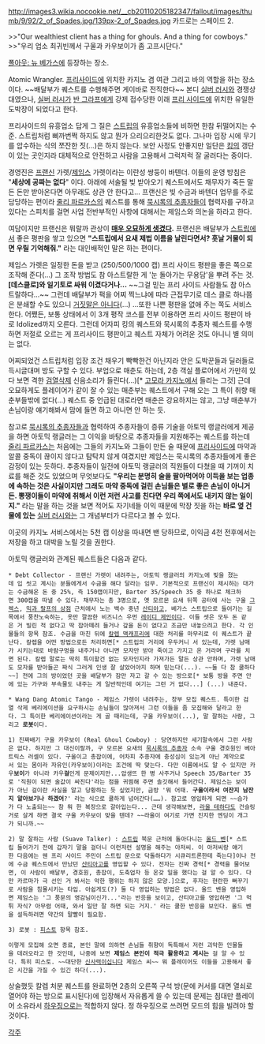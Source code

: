 http://images3.wikia.nocookie.net/__cb20110205182347/fallout/images/thumb/9/92/2_of_Spades.jpg/139px-2_of_Spades.jpg
카드로는 스페이드 2.

>>"Our wealthiest client has a thing for ghouls. And a thing for cowboys."
>>"우리 업소 최귀빈께서 구울과 카우보이가 좀 고프시단다."

[[폴아웃: 뉴 베가스]]에 등장하는 장소.

Atomic Wrangler. [[프리사이드]]에 위치한 카지노 겸 여관 그리고 바의 역할을 하는 장소이다. ~~배달부가 퀘스트를 수행해주면 게이바로 전직한다~~ 본디 [[실버 러시]]와 경쟁상대였으나, [[실버 러시]]가 [[반 그라프]]에게 강제 접수당한 이래 [[프리사이드|프리 사이드]]에 위치한 유일한 도박장이 되었다고 한다.

프리사이드의 유흥업소 답게 그 질은 [[스트립]]의 유흥업소들에 비하면 한참 뒤떨어지는 수준. 스트립처럼 삐까번쩍 하지도 않고 뭔가 으리으리한것도 없다. 그나마 입장 시에 무기를 압수하는 식의 쪼잔한 짓(...)은 하지 않는다. 보안 사정도 안좋지만 일단은 [[킹]]의 갱단이 있는 곳인지라 대체적으로 안전하고 사람을 고용해서 그럭저럭 잘 굴러다는 중이다.

경영진은 [[프랜신]] 가렛/[[제임스]] 가렛이라는 이란성 쌍둥이 바텐더. 이들의 운영 방침은 "'''세상에 공짜는 없다'''" 이다. 아래에 서술될 빚 받아오기 퀘스트에서도 채무자가 죽든 말든 돈만 받아온다면 아무래도 상관 안 한다고... 프랜신은 빚 수금과 바텐더 업무를 주로 담당하는 편이라 [[줄리 파르카스]]의 퀘스트를 통해 [[묵시록의 추종자]]들이 협력자를 구하고 있다는 스피치를 걸면 사업 전반부적인 사항에 대해서는 제임스와 의논을 하라고 한다.

여담이지만 프랜신은 뭐랄까 관상이 '''[[티벳궁녀|매우 오묘하게 생겼다]].''' 프랜신은 배달부가 [[스트립(폴아웃: 뉴 베가스)|스트립]]에서 좋은 평판을 쌓고 있으면 '''"스트립에서 요새 제법 이름을 날린다면서? 훗날 거물이 되면 우릴 기억해줘."''' 라는 대인배적인 말은 하는 편이다.

제임스 가렛은 일정한 돈을 받고 (250/500/1000 캡) 프리 사이드 평판을 좋은 쪽으로 조작해 준다(...) 그 조작 방법도 참 아스트랄한 게 '눈 돌아가는 무용담'을 뿌려 주는 것. '''[데스클로]와 일기토로 싸워 이겼다거나...''' ~~그걸 믿는 프리 사이드 사람들도 참 아스트랄하다...~~ 그런데 배달부가 퍽을 어찌 찍느냐에 따라 근접무기로 데스 클로 하나쯤은 분쇄할 수도 있으니 [[거짓말은 하지 않는다|거짓말은 아니다]](...) ...또한 나쁜 평판을 없애 주는 쪽도 서비스한다. 어쨌든, 보통 상태에서 이 3개 평작 코스를 전부 이용하면 프리 사이드 평판이 바로 Idolized까지 오른다.  그런데 어자피 킹의 퀘스트와 묵시록의 추종자 퀘스트를 수행하면 저절로 오르는 게 프리사이드 평판이고 퀘스트 자체가 어려운 것도 아니니 별 의미는 없다. 

어찌되었건 스트립처럼 입장 조건 채우기 빡빡한건 아닌지라 안은 도박꾼들과 딜러들로 득시글대며 방도 구할 수 있다. 부업으로 매춘도 하는데, 2층 객실 플로어에서 가만히 있다 보면 격한 [[검열삭제]] 신음소리가 들린다(...)[* [[오메르타 패밀리|고모라 카지노]]에서 들리는 그것] 근데 오묘하게도 플레이어가 같이 잘 수 있는 매춘부는 퀘스트에서 구해 오는 그 특이 취향 매춘부들밖에 없다(...) 퀘스트 중 언급된 대로라면 매춘은 강요하지는 않고, 그냥 매춘부가 손님이랑 얘기해봐서 맘에 들면 하고 아니면 안 하는 듯.

참고로 [[묵시록의 추종자]]들과 협력하여 추종자들이 증류 기술을 아토믹 랭글러에게 제공을 하면 아토믹 랭글러는 그 이익을 바탕으로 추종자들을 지원해주는 퀘스트를 하는데 [[줄리 파르카스]]는 처음에는 그들의 카지노와 그들이 만든 술 때문에 [[프리사이드]]에 마약과 알콜 중독이 끊이지 않다고 탐탁치 않게 여겼지만 제임스는 묵시록의 추종자들에게 좋은 감정이 있는 듯하다. 추종자들이 일전에 아토믹 랭글러의 직원들이 다쳤을 때 기꺼이 치료를 해준 것도 있었으며 무엇보다도 '''"우리는 분명히 술을 팔아먹어야 이득을 보는 업종에 속하는 것은 사실이지만 그래도 마약 중독에 걸린 손님들은 별로 좋은 손님이 아니거든. 뽕쟁이들이 마약에 취해서 이런 저런 사고를 친다면 우리 쪽에서도 내키지 않는 일이지."''' 라는 말을 하는 것을 보면 적어도 자기네들 이익 때문에 막장 짓을 하는 '''바로 옆 건물에 있는''' [[실버 러시]]와는 그 개념부터가 다르다고 볼 수 있다.

이곳의 카지노 서비스에서는 5천 캡 이상을 따내면 밴 당하므로, 이익금 4천 전후에서는 저장을 하고 대박을 노릴 것을 권한다.

아토믹 랭글러와 관계된 퀘스트들은 다음과 같다.

 * Debt Collector - 프랜신 가렛이 내려주는, 아토믹 랭글러의 카지노에 빚을 졌는데 입 씻고 계시는 분들에게서 수금을 해다 달라는 임무. 기본적으로 프랜신이 제시하는 대가는 수금해온 돈 중 25%, 즉 150캡이지만, Barter 35/Speech 35 중 하나로 체크하면 300캡을 따낼 수 있다. 채무자는 총 3명으로, 옛 모르몬 요새 뒤쪽 공터에 사는 구울 [[그렉스]], [[믹과 랄프의 상점]] 근처에서 노는 백수 중년 [[산티아고]], 베가스 스트립으로 들어가는 길목에서 풍찬노숙하는, 옷만 깔끔한 비즈니스 우먼 [[레이디 제인]]이다. 이들 셋은 모두 돈 같은 거 빌린 적 없다고 딱 잡아떼려 들거나 갚을 돈이 없다고 조금만 내놓으려고 한다. 각 인물들의 항목 참조. 수금을 마친 뒤에 [[칼렙 맥캐프리]]에 대한 처리를 마무리로 이 퀘스트가 끝난다. 칼렙을 어떤 방법으로든 처리하면[* 스트립의 거리에 우두커니 서 있는데, 가렛 남매가 시키는대로 바람구멍을 내주거나 아니면 모자만 받아 죽이고 가지고 온 거라며 구라를 치면 된다. 칼렙 말로는 딱히 특이할건 없는 모자인지라 가져가든 말든 상관 안하며, 가렛 남매도 모자를 받아들곤 짜식 그러게 인생 잘 살았어야지 하며 믿는다(...). ~~둘 다 참 쿨하다~~] 전에 그의 방이었던 곳을 배달부가 잠만 자고 갈 수 있는 방으로[* 보통 방을 주면 안에 있는 가구와 부속물도 내주는 게 일반적인데 여기는 그런 거 없다...] (...) 내준다.

 * Wang Dang Atomic Tango - 제임스 가렛이 내려주는, 창부 모집 퀘스트. 특이한 검열 삭제 베리에이션을 요구하시는 손님들이 많아져서 그런 이들을 좀 모집해와 달라고 한다. 그 특이한 베리에이션이라는 게 골 때리는데, 구울 카우보이(...), 말 잘하는 사람, 그리고 '''로봇'''이다.

 1) 진짜배기 구울 카우보이 (Real Ghoul Cowboy) : 당연하지만 세기말속에서 그런 사람은 없다. 하지만 그 대신이랄까, 구 모르몬 요새의 [[묵시록의 추종자]] 소속 구울 경호원인 베아트릭스 러셀이 있다. 구울이고 총잡이에, 어차피 추종자에 충성심이 있는게 아닌 계약으로서 있는 몸이라 자유인(카우보이)이라는 조건에 딱 맞는다. 다만 이름에서도 알 수 있지만 카우'''보이'''가 아니라 카우'''걸'''인게 문제이지만...압생뜨 한 병 사주거나 Speech 35/Barter 35로 '직원이 되면 술값이 싸진다'라는 점을 귀띔해 주면 솔깃해서 들어간다. 제임스는 보이가 아닌 걸이란 사실을 알고 당황하는 듯 싶었지만, 금방 '뭐 어때. '''구울이라서 여잔지 남잔지 알아보기나 하겠어'''?' 라는 식으로 쿨하게 넘어간다(……). 참고로 영입하게 되면 ~~슴가가 다 노출되는~~ 참 뭐 한 복장으로 갈아입는다... 근데 생각해보면, [[라울 테하다]]도 건슬링거로 살게 하면 결국 구울 카우보이 맞을 텐데? ~~라울이 여기로 가면 진지한 엔딩이 개그가 되니까.~~

 2) 말 잘하는 사람 (Suave Talker) : [[스트립]] 북문 근처에 돌아다니는 [[올드 벤]][* 스트립 들어가기 전에 갑자기 말을 걸더니 이런저런 설명을 해주는 아저씨. 이 아저씨랑 얘기한 다음에는 웬 프리 사이드 주민이 스트립 문으로 닥돌하다가 시큐리트론한테 죽는다]이나 전에 수금 퀘스트에서 만났던 [[산티아고]]를 영입할 수 있다. 전자는 진짜 경력[* 경력을 물어보면, 이 사람이 배달부, 경호원, 총잡이, 도축업자 등 온갖 일을 했다는 걸 알 수 있다. 다만 카르마가 극 선인 거 봐서는 악한 행위는 하지 않은 모양.]으로, 후자는 현란한 뻐꾸기로 사람을 침몰시키는 타입. 아쉽게도(?) 둘 다 영입하는 방법은 없다. 올드 벤을 영입하면 제임스는 '그 풍문의 영감님이신가...'라는 반응을 보이고, 산티아고를 영입하면 '그 먹튀 자식? 아무렴 어때, 와서 일만 잘 하면 되는 거지.' 라는 쿨한 반응을 보인다. 올드 벤을 설득하려면 약간의 말빨이 필요함.

 3) 로봇 : [[피스토]] 항목 참조.

 이렇게 모집해 오면 종료, 본인 말에 의하면 손님들 취향이 독특해서 저런 괴악한 인물들을 데려오라고 한 것인데, 나중에 보면 '''제임스 본인이 적극 활용하고 계시는''' 걸 알 수 있다. 특히 피스토. ~~대단한 [[신사]]력이십니다 제임스 씨~~ 뭐 플레이어도 이들을 고용해서 좋은 시간을 가질 수 있긴 하다(...).

상술했듯 칼렙 처분 퀘스트를 완료하면 2층의 오른쪽 구석 방(문에 커서를 대면 열쇠로 열어야 하는 방으로 표시된다)에 입장해서 자유롭게 쓸 수 있는데 문제는 침대만 플레이어 소유라서 [[하우징]]으로는 적합하지 않다. 정 하우징으로 쓰려면 모드의 힘을 빌려야 할 것이다.

[[각주]] 
